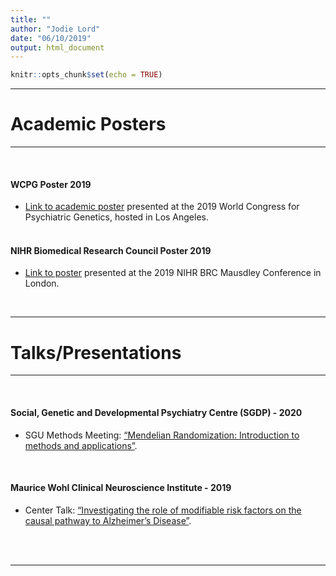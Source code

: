 ```yaml
---
title: ""
author: "Jodie Lord"
date: "06/10/2019"
output: html_document
---
```



```r
knitr::opts_chunk$set(echo = TRUE)
```

_______________________________________________________________________


# Academic Posters

_______________________________________________________________________

<br/>

#### WCPG Poster 2019

- [Link to academic poster](https://jodielord.netlify.com/WCPG2019_JodieLord.pdf) presented at the 2019 World Congress for Psychiatric Genetics, hosted in Los Angeles.
<br/>
<br/>

#### NIHR Biomedical Research Council Poster 2019

- [Link to poster](https://jodielord.netlify.com/JL_BRC_Poster2019.pdf) presented at the 2019 NIHR BRC Mausdley Conference in London.

<br/>

_______________________________________________________________________


# Talks/Presentations

_______________________________________________________________________

<br/>


#### Social, Genetic and Developmental Psychiatry Centre (SGDP) - 2020

- SGU Methods Meeting:
["Mendelian Randomization: Introduction to methods and applications"](https://jodielord.netlify.com/methods_meeting_MR_JL_2020.pdf).

<br/>

#### Maurice Wohl Clinical Neuroscience Institute - 2019

- Center Talk:
["Investigating the role of modifiable risk factors on the causal pathway to Alzheimer's Disease"](https://jodielord.netlify.com/JodieLord_MWCNI_2019.pdf).


<br/>
<br/>

____________

<br/>
